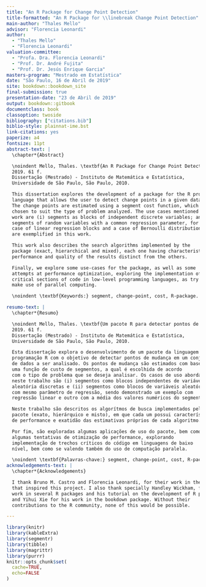 ```yaml
---
title: "An R Package for Change Point Detection"
title-formatted: "An R Package for \\linebreak Change Point Detection"
main-author: "Thales Mello"
advisor: "Florencia Leonardi"
author:
  - "Thales Mello"
  - "Florencia Leonardi"
valuation-committee:
  - "Profa. Dra. Florencia Leonardi"
  - "Prof. Dr. André Fujita"
  - "Prof. Dr. Jesús Enrique Garcia"
masters-program: "Mestrado em Estatística"
date: "São Paulo, 16 de Abril de 2019"
site: bookdown::bookdown_site
final-submission: true
presentation-date: "23 de Abril de 2019"
output: bookdown::gitbook
documentclass: book
classoption: twoside
bibliography: ["citations.bib"]
biblio-style: plainnat-ime.bst
link-citations: yes
paperize: a4
fontsize: 11pt
abstract-text: |
  \chapter*{Abstract}

  \noindent Mello, Thales. \textbf{An R Package for Change Point Detection}.
  2019. 61 f.
  Dissertação (Mestrado) - Instituto de Matemática e Estatística,
  Universidade de São Paulo, São Paulo, 2010.

  This dissertation explores the development of a package for the R programming
  language that allows the user to detect change points in a given data set.
  The change points are estimated using a segment cost function, which is
  chosen to suit the type of problem analyzed. The use cases mentioned in this
  work are (i) segments as blocks of independent discrete variables; and (ii)
  segments of random variables with a common regression parameter, for which a
  case of linear regression blocks and a case of Bernoulli distribution blocks
  are exemplified in this work.

  This work also describes the search algorithms implemented by the
  package (exact, hierarchical and mixed), each one having characteristics of
  performance and quality of the results distinct from the others.

  Finally, we explore some use-cases for the package, as well as some
  attempts at performance optimization, exploring the implementation of
  critical sections of code in low-level programming languages, as try to
  make use of parallel computing.

  \noindent \textbf{Keywords:} segment, change-point, cost, R-package.

resumo-text: |
  \chapter*{Resumo}

  \noindent Mello, Thales. \textbf{Um pacote R para detectar pontos de mudança}.
  2019. 61 f.
  Dissertação (Mestrado) - Instituto de Matemática e Estatística,
  Universidade de São Paulo, São Paulo, 2010.

  Esta dissertação explora o desenvolvimento de um pacote da linguagem de
  programação R com o objetivo de detectar pontos de mudança em um conjunto
  de dados a ser analisado. Os pontos de mudança são estimados com base em
  uma função de custo de segmentos, a qual é escolhida de acordo
  com o tipo de problema que se deseja analisar. Os casos de uso abordados
  neste trabalho são (i) segmentos como blocos independentes de variáveis
  aleatória discretas e (ii) segmentos como blocos de variáveis aleatórias
  com mesmo parâmetro de regressão, sendo demonstrado um exemplo com
  regressão linear e outro com a média dos valores numéricos do segmento.

  Neste trabalho são descritos os algorítmos de busca implementados pelo
  pacote (exato, hierárquico e misto), em que cada um possui características
  de performance e exatidão das estimativas próprios de cada algoritmo.

  Por fim, são exploradas algumas aplicações de uso do pacote, bem como
  algumas tentativas de otimização de performance, explorando
  implementação de trechos críticos do código em linguagens de baixo
  nível, bem como se valendo também do uso de computação paralela.

  \noindent \textbf{Palavras-chave:} segment, change-point, cost, R-package.
acknowledgements-text: |
  \chapter*{Acknowledgements}

  I thank Bruno M. Castro and Florencia Leonardi, for their work in the paper
  that inspired this project. I also thank specially Handley Wickham, for his
  work in several R packages and his tutorial on the development of R packages,
  and Yihui Xie for his work in the bookdown package. Without their
  contributions to the R community, none of this would be possible.

---
```


```r
library(knitr)
library(kableExtra)
library(segmentr)
library(tibble)
library(magrittr)
library(purrr)
knitr::opts_chunk$set(
  cache=TRUE,
  echo=FALSE
)
```

```r
```

<!-- Macros used in this project -->
\newcommand{\X}{\bf X}
\newcommand{\x}{\mathbf x}
\newcommand{\Xs}{\mathbf X}
\renewcommand{\P}{\mathbb P}
\newcommand{\E}{\mathbb E}
\newcommand{\argmax}{\arg\max}
\newcommand{\pen}{\text{pen}}
\newcommand{\p}{\text{p}}
\newcommand{\wQ}{\widetilde Q}
\newcommand{\wP}{\widehat\Pr}
\newcommand{\M}{\mathcal M}
\newcommand{\rs}{r\!:\!s}
\newcommand{\1}{\mathbf 1}
\newcommand{\R}{\mathbb R}
\newcommand{\Z}{\mathbb Z}
\newcommand{\lik}{\mathcal{L}}
\newcommand{\lt}{<}
\newcommand{\gt}{>}


